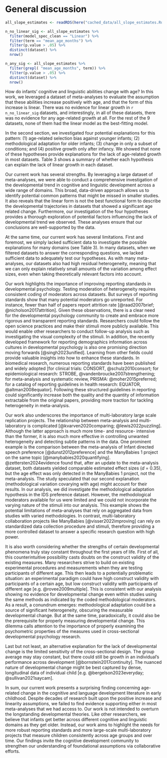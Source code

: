 
# General discussion 

```r
all_slope_estimates <- readRDS(here("cached_data/all_slope_estimates.Rds"))

n_no_linear_sig <- all_slope_estimates %>% 
  filter(model_spec_clean == "Linear") %>% 
  filter(term == "mean_age_months") %>% 
  filter(p.value > .05) %>% 
  distinct(dataset) %>% 
  nrow()

n_any_sig <- all_slope_estimates %>% 
  filter(grepl( "mean_age_months", term)) %>% 
  filter(p.value > .05) %>% 
  distinct(dataset) %>% 
  nrow()

```


How do infants’ cognitive and linguistic abilities change with age? In this work, we leveraged a dataset of meta-analyses to evaluate the assumption that these abilities increase positively with age, and that the form of this increase is linear. There was no evidence for linear growth in `r n_no_linear_sig` datasets, and interestingly, in all of these datasets, there was no evidence for any age-related growth at all. For the rest of the 9 datasets, none of them had the linear model as the best-fitting model.

In the second section, we investigated four potential explanations for this pattern:  (1) age-related selection bias against younger infants; (2) methodological adaptation for older infants; (3) change in only a subset of conditions; and (4) positive growth only after infancy. We showed that none of these hypotheses provide explanations for the lack of age-related growth in most datasets. Table 3 shows a summary of whether each hypothesis can explain the lack of linear growth in each dataset. 

Our current work has several strengths. By leveraging a large dataset of meta-analyses, we were able to conduct a comprehensive investigation of the developmental trend in cognitive and linguistic development across a wide range of domains. This broad, data-driven approach allows us to identify potential common patterns that might be missed in smaller studies. It also reveals that the linear form is not the best functional form to describe the developmental trajectories in datasets that showed a significant age related change. Furthermore, our investigation of the four hypotheses provides a thorough exploration of potential factors influencing the lack of developmental trend we observed. These analyses ensure that our conclusions are well-supported by the data. 

At the same time, our current work has several limitations. First and foremost, we simply lacked sufficient data to investigate the possible explanations for many domains (see Table 3). In many datasets, when we filtered datasets to answer the corresponding questions, we lacked sufficient data to adequately test our hypotheses. As with many meta-analyses, our datasets also had high residual heterogeneity, meaning that we can only explain relatively small amounts of the variation among effect sizes, even when taking theoretically relevant factors into account.

Our work highlights the importance of improving reporting standards in developmental psychology. Testing moderation of heterogeneity requires consistent coding of moderators across datasets. But surveys of reporting standards show that many potential moderators go unreported. For instance, fewer than half of papers report attrition rate [@raad2007brief; @nicholson2017attrition]. Given these observations, there is a clear need for the developmental psychology community to create and embrace more rigorous and transparent reporting standards. Researchers could follow the open science practices and make their stimuli more publicly available. This would enable other researchers to conduct follow-up analysis such as investigating the visual complexity of the stimuli. In addition, the recently developed framework for reporting demographics information across cultures in developmental psychology is also one promising direction moving forwards [@singh2023unified]. Learning from other fields could provide valuable insights into how to enhance these standards. In biomedical research, numerous reporting standards have been published and widely adopted [for clinical trials: CONSORT, @schulz2010consort; for epidemiological research: STROBE, @vandenbroucke2007strengthening; for meta-analysis and systematic review, PRISMA: @moher2015preferred; for a catalog of reporting guidelines in health research: EQUATOR, @altman2008equator]. Following these structured guidelines in reporting could significantly increase both the quality and the quantity of information extractable from the original papers, providing more traction for tackling heterogeneity in meta-analysis.

Our work also underscores the importance of multi-laboratory large scale replication projects. The relationship between meta-analysis and multi-laboratory is complicated [@kvarven2020comparing; @lewis2022puzzling]. Although the latter approach is much more time- and resource- intensive than the former, it is also much more effective in controlling unwanted heterogeneity and detecting subtle patterns in the data. One prominent example is the comparison between the meta-analysis of Infant directed speech preference [@dunst2012preference] and the ManyBabies 1 project on the same topic [@manybabies2020quantifying]. @zettersten2024evidence found that, after an update to the meta-analysis dataset, both datasets yielded comparable estimated effect sizes (*d* = 0.35), but  the age effect was only detected in the ManyBabies 1 project, not the meta-analysis. The study speculated that our second explanation (methodological variation covarying with age) might account for their results. In our analysis, we did investigate the methodological adaptation hypothesis in the IDS preference dataset. However, the methodological moderators available for us were limited and we could not incorporate the varying nature of the stimuli into our analysis. This example shows the potential limitations of meta-analyses that rely on aggregated data from studies with varied methodologies. In contrast, multi-laboratory collaboration projects like ManyBabies [@visser2022improving] can rely on standardized data collection procedure and stimuli, therefore providing a more controlled dataset to answer a specific research question with high power. 

It is also worth considering whether the strengths of certain developmental phenomena truly stay constant throughout the first years of life. First of all, this counterintuitive possibility casts doubts on the construct validity of the existing measures. Many researchers strive to build on existing experimental procedures and measurements when they are testing participants of different age. This then leads to a potentially problematic situation: an experimental paradigm could have high construct validity with participants of a certain age, but low construct validity with participants of different age [e.g. @rovee2009multiple]. This is consistent with our analysis showing no evidence for developmental change even within studies using the same methods as indicated by the coded methodological moderators. As a result, a conundrum emerges: methodological adaptation could be a source of significant heterogeneity, obscuring the measurable developmental change. But at the same time, paradoxically, it could also be the prerequisite for properly measuring developmental change. This dilemma calls attention to the importance of properly examining the psychometric properties of the measures used in cross-sectional developmental psychology research.

Last but not least, an alternative explanation for the lack of developmental change is the limited sensitivity of the cross-sectional design. The group average may stay constant, but there could still be growth in an individual's performance across development [@bornstein2017continuity]. The nuanced nature of developmental change might be best captured by dense, longitudinal data of individual child [e.g. @bergelson2023everyday; @sullivan2021saycam]. 

In sum, our current work presents a surprising finding concerning age-related change in the cognitive and language development literature in early childhood. Despite decades of research built upon the positive increase and linearity assumptions, we failed to find evidence supporting either in most meta-analyses that we had access to. Our work is not intended to overturn the longstanding developmental theories. Like other researchers, we believe that infants get better across different cognitive and linguistic domains as they get older. Instead, our work aims to highlight the needs for more robust reporting standards and more large-scale multi-laboratory projects that measure children consistently across age groups and over time. Our findings invite the cognitive development community to strengthen our understanding of foundational assumptions via collaborative efforts.


